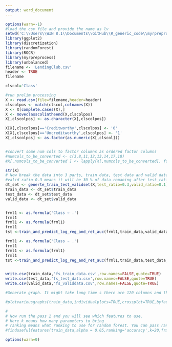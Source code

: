 ```yaml
---
output: word_document
---
```

```r
options(warn=-1)
#load the csv file and provide the name as lv
setwd('C:\\Users\\WIN 8.1\\Documents\\GitHub\\R_generic_code\\myrpreprocess\\R')
library(ggplot2)
library(discretization)
library(randomForest)
library(ROCR)
library(myrpreprocess)
library(unbalanced)
filename <- 'LendingClub.csv'
header <- TRUE
filename

clscol='Class'

#run prelim processing
X <- read.csv(file=filename,header=header)
clscolpos <- match(clscol,colnames(X))
X <- X[complete.cases(X),]
X <- moveclasscolintheend(X,clscolpos)
X[,clscolpos] <- as.character(X[,clscolpos])

X[X[,clscolpos]=='Creditworthy',clscolpos] <- '0'
X[X[,clscolpos]=='Uncreditworthy',clscolpos] <- '1'
X[,clscolpos] <- as.factor(as.numeric(X[,clscol]))


#convert some num cols to factor columns as ordered factor columns
#numcols_to_be_converted <- c(3,8,11,12,13,14,17,18)
#X[,numcols_to_be_converted ] <- lapply(X[,numcols_to_be_converted], function(cl) as.ordered(round(cl)))

str(X)
# Now break the data into 3 parts, train data, test data and valid data as feature selection should always be done on train data and never on test and valid data.
#valid ratio 0.3 means it will be 30 % of data remaning after test_ratio has been splitted. so if test_ratio is 0.3 and valid_ratio is 0.3  valid data will be (1-0.3)*0.3 i.e. 0.21 of total data passed
dt_set <- generte_train_test_validset(X,test_ratio=0.3,valid_ratio=0.1)
train_data <- dt_set$train_data
test_data <- dt_set$test_data
valid_data <- dt_set$valid_data


frml1 <- as.formula('Class ~ .')
frml1
frml1 <- as.formula(frml1)
frml1
tst <-train_and_predict_log_reg_and_ret_auc(frml1,train_data,valid_data,predict_type='response')

frml1 <- as.formula('Class ~ .')
frml1
frml1 <- as.formula(frml1)
frml1
tst <-train_and_predict_log_reg_and_ret_auc(frml1,train_data,test_data,predict_type='response')


write.csv(train_data,'fs_train_data.csv',row.names=FALSE,quote=TRUE)
write.csv(test_data,'fs_test_data.csv',row.names=FALSE,quote=TRUE)
write.csv(valid_data,'fs_validdata.csv',row.names=FALSE,quote=TRUE)

#Generate graph. It might take long time s there are 120 columns and thus could belots of graphs

#plotvariousgraphs(train_data,individualplots=TRUE,crossplot=TRUE,byfactcols=FALSE,plotall=FALSE,clscol=clscol,timetovieweachinput=0)

#
# Now run the pass 2 and you will see which features to use.
# Here k means how many parameters to bring
# ranking means what ranking to use for random forest. You can pass random forest parameters as well.
#findusefulfeatures(train_data,alpha = 0.05,ranking='accuracy',k=20,frml1,ntree=10)

options(warn=0)
```

